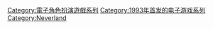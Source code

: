 {{Category main}}

{{DEFAULTSORT:Estpolis Denki}}
[[Category:電子角色扮演遊戲系列|Category:電子角色扮演遊戲系列]]
[[Category:1993年首发的电子游戏系列|Category:1993年首发的电子游戏系列]]
[[Category:Neverland|Category:Neverland]]